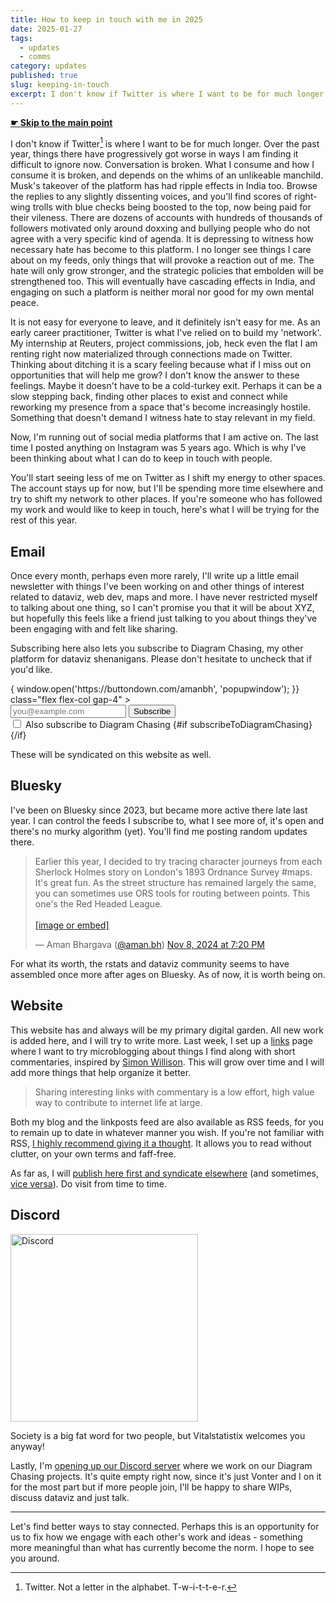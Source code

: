 ```yaml
---
title: How to keep in touch with me in 2025
date: 2025-01-27
tags:
  - updates
  - comms
category: updates
published: true
slug: keeping-in-touch
excerpt: I don't know if Twitter is where I want to be for much longer. If you're someone who has followed my work and would like to keep in touch, here's what I will be trying for the rest of this year.
---
```

<script>
let subscribeToDiagramChasing = true;
</script>

<strong><a href="#tldr"> ☛ Skip to the main point</a></strong>

I don't know if Twitter[^1] is where I want to be for much longer. Over the past year, things there have progressively got worse in ways I am finding it difficult to ignore now. Conversation is broken. What I consume and how I consume it is broken, and depends on the whims of an unlikeable manchild. Musk's takeover of the platform has had ripple effects in India too. Browse the replies to any slightly dissenting voices, and you'll find scores of right-wing trolls with blue checks being boosted to the top, now being paid for their vileness. There are dozens of accounts with hundreds of thousands of followers motivated only around doxxing and bullying people who do not agree with a very specific kind of agenda. It is depressing to witness how necessary hate has become to this platform. I no longer see things I care about on my feeds, only things that will provoke a reaction out of me. The hate will only grow stronger, and the strategic policies that embolden will be strengthened too. This will eventually have cascading effects in India, and engaging on such a platform is neither moral nor good for my own mental peace.

It is not easy for everyone to leave, and it definitely isn't easy for me. As an early career practitioner, Twitter is what I've relied on to build my 'network'. My internship at Reuters, project commissions, job, heck even the flat I am renting right now materialized through connections made on Twitter. Thinking about ditching it is a scary feeling because what if I miss out on opportunities that will help me grow? I don't know the answer to these feelings. Maybe it doesn't have to be a cold-turkey exit. Perhaps it can be a slow stepping back, finding other places to exist and connect while reworking my presence from a space that's become increasingly hostile. Something that doesn't demand I witness hate to stay relevant in my field.

Now, I'm running out of social media platforms that I am active on. The last time I posted anything on Instagram was 5 years ago. Which is why I've been thinking about what I can do to keep in touch with people.

<p id='tldr'>
You'll start seeing less of me on Twitter as I shift my energy to other spaces. The account stays up for now, but I'll be spending more time elsewhere and try to shift my network to other places. If you're someone who has followed my work and would like to keep in touch, here's what I will be trying for the rest of this year. 
</p>

## Email

Once every month, perhaps even more rarely, I'll write up a little email newsletter with things I've been working on and other things of interest related to dataviz, web dev, maps and more. I have never restricted myself to talking about one thing, so I can't promise you that it will be about XYZ, but hopefully this feels like a friend just talking to you about things they've been engaging with and felt like sharing. 

Subscribing here also lets you subscribe to Diagram Chasing, my other platform for dataviz shenanigans. Please don't hesitate to uncheck that if you'd like.



<form 
  action="https://buttondown.com/api/emails/embed-subscribe/amanbh"
  method="post" 
  target="popupwindow" 
  onSubmit={() => {
    window.open('https://buttondown.com/amanbh', 'popupwindow');
  }} 
  class="flex flex-col gap-4"
>
  <div class="flex md:flex-row flex-col md:items-center gap-3">
    <input 
      type="email" 
      name="email" 
      id="bd-email" 
      placeholder="you@example.com" 
      required 
      class="flex-1 px-3 py-2 bg-white  rounded border border-zinc-200 dark:border-zinc-700 focus:outline-none focus:ring-2 focus:ring-blue-500" 
    />
    <button type="submit" class="btn-primary bg-purple">
      Subscribe
    </button>
  </div>
  <label class="flex items-center gap-2 text-sm text-zinc-600 dark:text-zinc-400">
    <input 
      type="checkbox" 
      bind:checked={subscribeToDiagramChasing} 
      class="w-4 h-4 rounded border-zinc-300 dark:border-zinc-600 text-blue-600 focus:ring-blue-500" 
    />
    Also subscribe to Diagram Chasing
  </label>
  {#if subscribeToDiagramChasing}
    <input type="hidden" name="tag" value="diagramChasing" />
  {/if}
</form>

These will be syndicated on this website as well.
## Bluesky

I've been on Bluesky since 2023, but became more active there late last year. I can control the feeds I subscribe to, what I see more of, it's open and there's no murky algorithm (yet). You'll find me posting random updates there.



  <blockquote class="bluesky-embed " data-bluesky-uri="at://did:plc:z32vf5hl3vdml7t3xcewztke/app.bsky.feed.post/3lagw76legs2l" data-bluesky-cid="bafyreiaodnrysxuougatvvsr4vapo3ht35v5hz3jyys7sc7thaz5j5hd7a"><p lang="en">Earlier this year, I decided to try tracing character journeys from each Sherlock Holmes story on London&#x27;s 1893 Ordnance Survey #maps. It&#x27;s great fun. As the street structure has remained largely the same, you can sometimes use ORS tools for routing between points. This one&#x27;s the Red Headed League.<br><br><a href="https://bsky.app/profile/did:plc:z32vf5hl3vdml7t3xcewztke/post/3lagw76legs2l?ref_src=embed">[image or embed]</a></p>&mdash; Aman Bhargava (<a href="https://bsky.app/profile/did:plc:z32vf5hl3vdml7t3xcewztke?ref_src=embed">@aman.bh</a>) <a href="https://bsky.app/profile/did:plc:z32vf5hl3vdml7t3xcewztke/post/3lagw76legs2l?ref_src=embed">Nov 8, 2024 at 7:20 PM</a></blockquote>


For what its worth, the rstats and dataviz community seems to have assembled once more after ages on Bluesky. As of now, it is worth being on. 

## Website

This website has and always will be my primary digital garden. All new work is added here, and I will try to write more. Last week, I set up a [links](/links) page where I want to try microblogging about things I find along with short commentaries, inspired by [Simon Willison](https://simonwillison.net/2024/Dec/22/link-blog/). This will grow over time and I will add more things that help organize it better. 

> Sharing interesting links with commentary is a low effort, high value way to contribute to internet life at large.

Both my blog and the linkposts feed are also available as RSS feeds, for you to remain up to date in whatever manner you wish. If you're not familiar with RSS, [I highly recommend giving it a thought](https://gilest.org/rss-feels.html). It allows you to read without clutter, on your own terms and faff-free. 

As far as, I will [publish here first and syndicate elsewhere](https://indieweb.org/POSSE) (and sometimes, [vice versa](https://indieweb.org/PESOS)). Do visit from time to time.

## Discord

<picture class="max-w-[350px]"><a href="https://discord.gg/PddE2FXsZu" target="_blank" rel="noopener noreferrer"><img src="/blog/touch/discord.jpeg" alt="Discord" class="rounded-lg  h-auto " width="300" /></a>
  <figcaption class="text-sm text-zinc-500 w-[320px]">Society is a big fat word for two people, but Vitalstatistix welcomes you anyway!</figcaption>
</picture>

Lastly, I'm [opening up our Discord server](https://discord.gg/PddE2FXsZu) where we work on our Diagram Chasing projects. It's quite empty right now, since it's just Vonter and I on it for the most part but if more people join, I'll be happy to share WIPs, discuss dataviz and just talk.  

---

Let's find better ways to stay connected. Perhaps this is an opportunity for us to fix how we engage with each other's work and ideas - something more meaningful than what has currently become the norm. I hope to see you around.


[^1]: Twitter. Not a letter in the alphabet. T-w-i-t-t-e-r. 